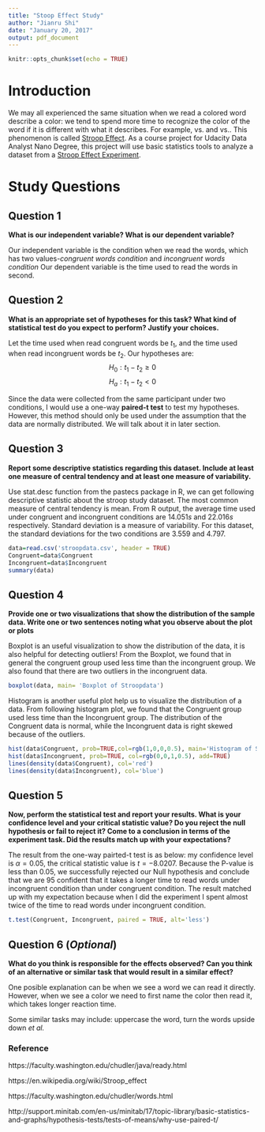 ```yaml
---
title: "Stoop Effect Study"
author: "Jianru Shi"
date: "January 20, 2017"
output: pdf_document
---
```


```r
knitr::opts_chunk$set(echo = TRUE)
```

# Introduction 

We may all experienced the same situation when we read a colored word describe a color: we tend to spend more time to recognize the color of the word if it is different with what it describes. For example,  \textcolor{red}{Red} vs.\textcolor{blue}{Blue} and \textcolor{red}{Orange} vs.\textcolor{blue}{Green}. This phenomenon is called [Stroop Effect](https://en.wikipedia.org/wiki/Stroop_effect). As a course project for Udacity Data Analyst Nano Degree, this project will use basic statistics tools to analyze a dataset from a [Stroop Effect Experiment](https://faculty.washington.edu/chudler/java/ready.html). 

# Study Questions
## Question 1 

**What is our independent variable? What is our dependent variable?**

Our independent variable is the condition when we read the words, which has two values-*congruent words condition* and *incongruent words condition*
Our dependent variable is the time used to read the words in second.

## Question 2

**What is an appropriate set of hypotheses for this task? What kind of statistical test do you expect to perform? Justify your choices.**

Let the time used when read congruent words be $t_1$, and the time used when read incongruent words be $t_2$. Our hypotheses are:$$H_0: t_1-t_2 \ge 0$$ 
$$H_a:t_1 - t_2 < 0 $$

Since the data were collected from the same participant under two conditions, I would use a one-way **paired-t test** to test my hypotheses. However, this method should only be used under the assumption that the data are normally distributed. We will talk about it in later section. 

## Question 3 

**Report some descriptive statistics regarding this dataset. Include at least one measure of central tendency and at least one measure of variability.**

Use stat.desc function from the pastecs package in R, we can get following descriptive statistic about the stroop study dataset. The most common measure of central tendency is mean. From R output, the average time used under congruent and incongruent conditions are $14.051s$ and $22.016s$ respectively. Standard deviation is a measure of variability. For this dataset, the standard deviations for the two conditions are $3.559$ and $4.797$. 

```r
data=read.csv('stroopdata.csv', header = TRUE)
Congruent=data$Congruent
Incongruent=data$Incongruent
summary(data)
```

## Question 4

**Provide one or two visualizations that show the distribution of the sample data. Write one or two sentences noting what you observe about the plot or plots**

Boxplot is an useful visualization to show the distribution of the data, it is also helpful for detecting outliers! From the Boxplot, we found that in general the congruent group used less time than the incongruent group. We also found that there are two outliers in the incongruent data. 

```r
boxplot(data, main= 'Boxplot of Stroopdata')
```

Histogram is another useful plot help us to visualize the distribution of a data. From following histogram plot, we found that the Congruent group used less time than the Incongruent group. The distribution of the Congruent data is normal, while the Incongruent data is right skewed because of the outliers.  

```r
hist(data$Congruent, prob=TRUE,col=rgb(1,0,0,0.5), main='Histogram of Stroopdata',xlim=c(5,40), xlab='Congruent (Red) vs. Incongruent (Blue)')
hist(data$Incongruent, prob=TRUE, col=rgb(0,0,1,0.5), add=TRUE)
lines(density(data$Congruent), col='red')
lines(density(data$Incongruent), col='blue')
```


## Question 5

**Now, perform the statistical test and report your results. What is your confidence level and your critical statistic value? Do you reject the null hypothesis or fail to reject it? Come to a conclusion in terms of the experiment task. Did the results match up with your expectations?**

The result from the one-way pairted-t test is as below: my confidence level is $\alpha =0.05$, the critical statistic value is $t=-8.0207$. Because the P-value is less than $0.05$, we successfully rejected our Null hypothesis and conclude that we are $95%$ confident that it takes a longer time to read words under incongruent condition than under congruent condition. The result matched up with my expectation because when I did the experiment I spent almost twice of the time to read words under incongruent condition. 

```r
t.test(Congruent, Incongruent, paired = TRUE, alt='less')
```

## Question 6 (*Optional*)

**What do you think is responsible for the effects observed? Can you think of an alternative or similar task that would result in a similar effect? **

One posible explanation can be when we see a word we can read it directly. However, when we see a color we need to first name the color then read it, which takes longer reaction time. 

Some similar tasks may include: uppercase the word, turn the words upside down *et al.* 


### Reference 

https://faculty.washington.edu/chudler/java/ready.html

https://en.wikipedia.org/wiki/Stroop_effect

https://faculty.washington.edu/chudler/words.html

http://support.minitab.com/en-us/minitab/17/topic-library/basic-statistics-and-graphs/hypothesis-tests/tests-of-means/why-use-paired-t/

